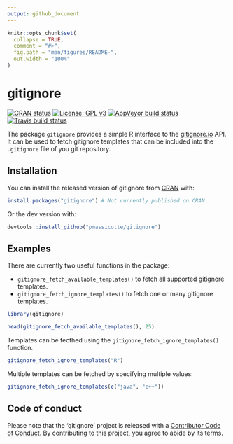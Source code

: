 ```yaml
---
output: github_document
---
```


<!-- README.md is generated from README.Rmd. Please edit that file -->

```r
knitr::opts_chunk$set(
  collapse = TRUE,
  comment = "#>",
  fig.path = "man/figures/README-",
  out.width = "100%"
)
```
# gitignore

<!-- badges: start -->
[![CRAN status](https://www.r-pkg.org/badges/version/gitignore)](https://cran.r-project.org/package=gitignore)
[![License: GPL v3](https://img.shields.io/badge/License-GPLv3-blue.svg)](https://www.gnu.org/licenses/gpl-3.0)
[![AppVeyor build status](https://ci.appveyor.com/api/projects/status/github/PMassicotte/gitignore?branch=master&svg=true)](https://ci.appveyor.com/project/PMassicotte/gitignore)
[![Travis build status](https://travis-ci.org/PMassicotte/gitignore.svg?branch=master)](https://travis-ci.org/PMassicotte/gitignore)
<!-- badges: end -->

The package `gitignore` provides a simple R interface to the [gitignore.io](https://gitignore.io/) API. It can be used to fetch gitignore templates that can be included into the `.gitignore` file of you git repository.

## Installation

You can install the released version of gitignore from [CRAN](https://CRAN.R-project.org) with:

```r
install.packages("gitignore") # Not currently published on CRAN
```

Or the dev version with: 

```r
devtools::install_github("pmassicotte/gitignore")
```

## Examples

There are currently two useful functions in the package:

- `gitignore_fetch_available_templates()` to fetch all supported gitignore templates.
- `gitignore_fetch_ignore_templates()` to fetch one or many gitignore templates.

```r
library(gitignore)

head(gitignore_fetch_available_templates(), 25)

```

Templates can be fecthed using the `gitignore_fetch_ignore_templates()` function.

```r
gitignore_fetch_ignore_templates("R")
```

Multiple templates can be fetched by specifying multiple values:

```r
gitignore_fetch_ignore_templates(c("java", "c++"))
```

## Code of conduct

Please note that the 'gitignore' project is released with a [Contributor Code of Conduct](CODE_OF_CONDUCT.md). By contributing to this project, you agree to abide by its terms.
